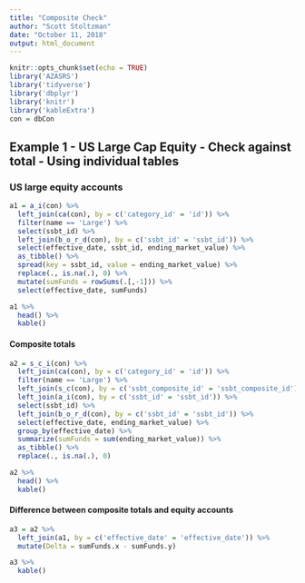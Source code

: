 ```yaml
---
title: "Composite Check"
author: "Scott Stoltzman"
date: "October 11, 2018"
output: html_document
---
```


```r
knitr::opts_chunk$set(echo = TRUE)
library('AZASRS')
library('tidyverse')
library('dbplyr')
library('knitr')
library('kableExtra')
con = dbCon
```

## Example 1 - US Large Cap Equity - Check against total - Using individual tables

### US large equity accounts  

```r
a1 = a_i(con) %>% 
  left_join(ca(con), by = c('category_id' = 'id')) %>% 
  filter(name == 'Large') %>% 
  select(ssbt_id) %>%
  left_join(b_o_r_d(con), by = c('ssbt_id' = 'ssbt_id')) %>%
  select(effective_date, ssbt_id, ending_market_value) %>%
  as_tibble() %>% 
  spread(key = ssbt_id, value = ending_market_value) %>%
  replace(., is.na(.), 0) %>%
  mutate(sumFunds = rowSums(.[,-1])) %>%
  select(effective_date, sumFunds)

a1 %>% 
  head() %>%
  kable()
```


#### Composite totals
```r
a2 = s_c_i(con) %>%
  left_join(ca(con), by = c('category_id' = 'id')) %>% 
  filter(name == 'Large') %>% 
  left_join(s_c(con), by = c('ssbt_composite_id' = 'ssbt_composite_id')) %>%
  left_join(a_i(con), by = c('ssbt_id' = 'ssbt_id')) %>%
  select(ssbt_id) %>%
  left_join(b_o_r_d(con), by = c('ssbt_id' = 'ssbt_id')) %>%
  select(effective_date, ending_market_value) %>%
  group_by(effective_date) %>%
  summarize(sumFunds = sum(ending_market_value)) %>%
  as_tibble() %>%
  replace(., is.na(.), 0)

a2 %>% 
  head() %>%
  kable()
```

#### Difference between composite totals and equity accounts
```r
a3 = a2 %>% 
  left_join(a1, by = c('effective_date' = 'effective_date')) %>%
  mutate(Delta = sumFunds.x - sumFunds.y)

a3 %>%
  kable()
```



